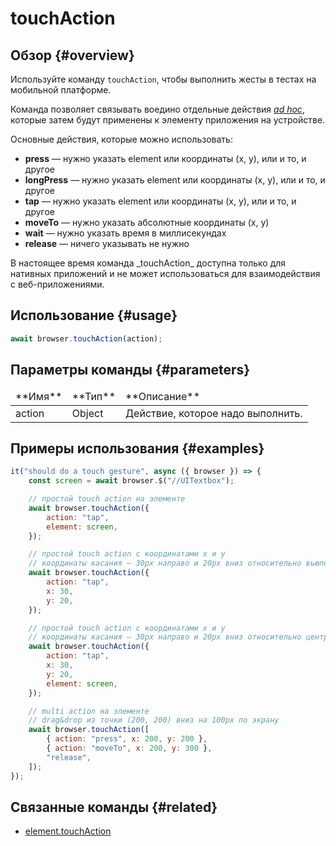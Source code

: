 
# touchAction

## Обзор {#overview}

Используйте команду `touchAction`, чтобы выполнить жесты в тестах на мобильной платформе.

Команда позволяет связывать воедино отдельные действия _[ad hoc][ad-hoc]_, которые затем будут применены к элементу приложения на устройстве.

Основные действия, которые можно использовать:

-   **press** &mdash; нужно указать element или координаты (x, y), или и то, и другое
-   **longPress** &mdash; нужно указать element или координаты (x, y), или и то, и другое
-   **tap** &mdash; нужно указать element или координаты (x, y), или и то, и другое
-   **moveTo** &mdash; нужно указать абсолютные координаты (x, y)
-   **wait** &mdash; нужно указать время в миллисекундах
-   **release** &mdash; ничего указывать не нужно

<Admonition type="warning">
    В настоящее время команда _touchAction_ доступна только для нативных приложений и не может
    использоваться для взаимодействия с веб-приложениями.
</Admonition>

## Использование {#usage}

```javascript
await browser.touchAction(action);
```

## Параметры команды {#parameters}

<table>
<thead>
<tr><td>**Имя**</td><td>**Тип**</td><td>**Описание**</td></tr>
</thead>
<tbody>
<tr><td>action</td><td>Object</td><td>Действие, которое надо выполнить.</td></tr>

</tbody>
</table>

## Примеры использования {#examples}

```javascript
it("should do a touch gesture", async ({ browser }) => {
    const screen = await browser.$("//UITextbox");

    // простой touch action на элементе
    await browser.touchAction({
        action: "tap",
        element: screen,
    });

    // простой touch action с координатами x и y
    // координаты касания – 30px направо и 20px вниз относительно вьюпорта
    await browser.touchAction({
        action: "tap",
        x: 30,
        y: 20,
    });

    // простой touch action с координатами x и y
    // координаты касания – 30px направо и 20px вниз относительно центра элемента
    await browser.touchAction({
        action: "tap",
        x: 30,
        y: 20,
        element: screen,
    });

    // multi action на элементе
    // drag&drop из точки (200, 200) вниз на 100px по экрану
    await browser.touchAction([
        { action: "press", x: 200, y: 200 },
        { action: "moveTo", x: 200, y: 300 },
        "release",
    ]);
});
```

## Связанные команды {#related}

-   [element.touchAction](../element/touchAction)

[ad-hoc]: https://ru.wikipedia.org/wiki/Ad_hoc
